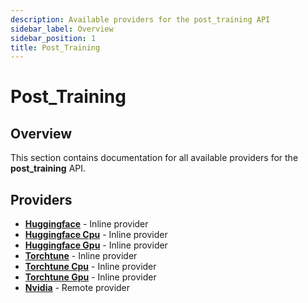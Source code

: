 ```yaml
---
description: Available providers for the post_training API
sidebar_label: Overview
sidebar_position: 1
title: Post_Training
---
```


# Post_Training

## Overview

This section contains documentation for all available providers for the **post_training** API.

## Providers

- **[Huggingface](./inline_huggingface)** - Inline provider
- **[Huggingface Cpu](./inline_huggingface-cpu)** - Inline provider
- **[Huggingface Gpu](./inline_huggingface-gpu)** - Inline provider
- **[Torchtune](./inline_torchtune)** - Inline provider
- **[Torchtune Cpu](./inline_torchtune-cpu)** - Inline provider
- **[Torchtune Gpu](./inline_torchtune-gpu)** - Inline provider
- **[Nvidia](./remote_nvidia)** - Remote provider
